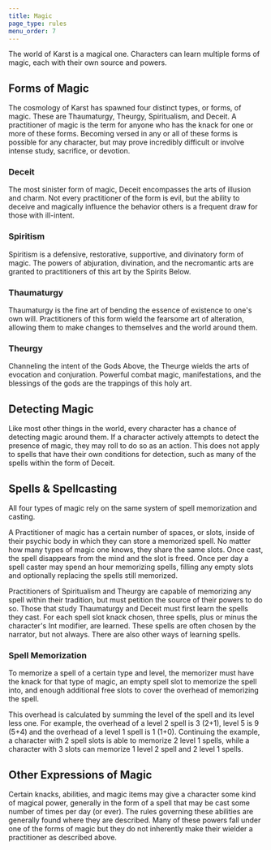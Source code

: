 ```yaml
---
title: Magic
page_type: rules
menu_order: 7
---
```


The world of Karst is a magical one. Characters can learn multiple forms of magic, each with their own source and powers.

## Forms of Magic

The cosmology of Karst has spawned four distinct types, or forms, of magic. These are Thaumaturgy, Theurgy, Spiritualism, and Deceit. A practitioner of magic is the term for anyone who has the knack for one or more of these forms. Becoming versed in any or all of these forms is possible for any character, but may prove incredibly difficult or involve intense study, sacrifice, or devotion.

### Deceit

The most sinister form of magic, Deceit encompasses the arts of illusion and charm. Not every practitioner of the form is evil, but the ability to deceive and magically influence the behavior others is a frequent draw for those with ill-intent.

### Spiritism

Spiritism is a defensive, restorative, supportive, and divinatory form of magic. The powers of abjuration, divination, and the necromantic arts are granted to practitioners of this art by the Spirits Below.

### Thaumaturgy

Thaumaturgy is the fine art of bending the essence of existence to one's own will. Practitioners of this form wield the fearsome art of alteration, allowing them to make changes to themselves and the world around them.

### Theurgy

Channeling the intent of the Gods Above, the Theurge wields the arts of evocation and conjuration. Powerful combat magic, manifestations, and the blessings of the gods are the trappings of this holy art.

## Detecting Magic

Like most other things in the world, every character has a chance of detecting magic around them. If a character actively attempts to detect the presence of magic, they may roll to do so as an action. This does not apply to spells that have their own conditions for detection, such as many of the spells within the form of Deceit.

## Spells & Spellcasting

All four types of magic rely on the same system of spell memorization and casting.

A Practitioner of magic has a certain number of spaces, or slots, inside of their psychic body in which they can store a memorized spell. No matter how many types of magic one knows, they share the same slots. Once cast, the spell disappears from the mind and the slot is freed. Once per day a spell caster may spend an hour memorizing spells, filling any empty slots and optionally replacing the spells still memorized.

Practitioners of Spiritualism and Theurgy are capable of memorizing any spell within their tradition, but must petition the source of their powers to do so. Those that study Thaumaturgy and Deceit must first learn the spells they cast. For each spell slot knack chosen, three spells, plus or minus the character's Int modifier, are learned. These spells are often chosen by the narrator, but not always. There are also other ways of learning spells.

### Spell Memorization

To memorize a spell of a certain type and level, the memorizer must have the knack for that type of magic, an empty spell slot to memorize the spell into, and enough additional free slots to cover the overhead of memorizing the spell.

This overhead is calculated by summing the level of the spell and its level less one. For example, the overhead of a level 2 spell is 3 (2+1), level 5 is 9 (5+4) and the overhead of a level 1 spell is 1 (1+0). Continuing the example, a character with 2 spell slots is able to memorize 2 level 1 spells, while a character with 3 slots can memorize 1 level 2 spell and 2 level 1 spells.

## Other Expressions of Magic

Certain knacks, abilities, and magic items may give a character some kind of magical power, generally in the form of a spell that may be cast some number of times per day (or ever). The rules governing these abilities are generally found where they are described. Many of these powers fall under one of the forms of magic but they do not inherently make their wielder a practitioner as described above.
